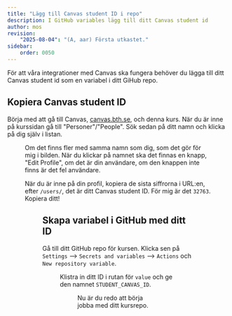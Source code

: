 ```yaml
---
title: "Lägg till Canvas student ID i repo" 
description: I GitHub variables lägg till ditt Canvas student id
author: mos
revision:
    "2025-08-04": "(A, aar) Första utkastet."
sidebar:
    order: 0050
---
```



För att våra integrationer med Canvas ska fungera behöver du lägga till ditt Canvas student id som en variabel i ditt GiHub repo. 

## Kopiera Canvas student ID

Börja med att gå till Canvas, [canvas.bth.se](https://canvas.bth.se), och denna kurs. När du är inne på kurssidan gå till "Personer"/"People". Sök sedan på ditt namn och klicka på dig själv i listan.


<Figure 
    src={canvas1}
    caption="Hitta dig själv på Canvas"
/>

Om det finns fler med samma namn som dig, som det gör för mig i bilden. När du klickar på namnet ska det finnas en knapp, "Edit Profile", om det är din användare, om den knappen inte finns är det fel användare.

När du är inne på din profil, kopiera de sista siffrorna i URL:en, efter `/users/`, det är ditt Canvas student ID. För mig är det `32763`. Kopiera ditt!


<Figure 
    src={canvas2}
    caption="Kopiera Canvas Student ID"
/>

## Skapa variabel i GitHub med ditt ID

Gå till ditt GitHub repo för kursen. Klicka sen på `Settings` --> `Secrets and variables` --> `Actions` och `New repository variable`.


<Figure 
    src={canvas3}
    caption="Gå till New repository variable"
/>

Klistra in ditt ID i rutan för `value` och ge den namnet `STUDENT_CANVAS_ID`.


<Figure 
    src={canvas4}
    caption="Nu är du på rätt plats i filsystemet."
/>

Nu är du redo att börja jobba med ditt kursrepo.
